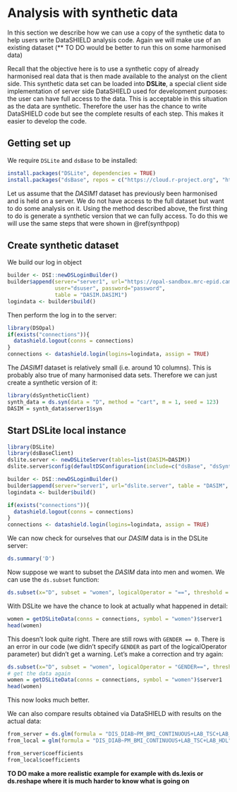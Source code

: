 # Analysis with synthetic data

In this section we describe how we can use a copy of the synthetic data to help users write DataSHIELD analysis code. Again we will make use of an existing dataset (** TO DO would be better to run this on some harmonised data)

Recall that the objective here is to use a synthetic copy of already harmonised real data that is then made available to the analyst on the client side. This synthetic data set can be loaded into **DSLite**, a special client side implementation of server side DataSHIELD used for development purposes: the user can have full access to the data. This is acceptable in this situation as the data are synthetic. Therefore the user has the chance to write DataSHIELD code but see the complete results of each step. This makes it easier to develop the code.

## Getting set up
We require `DSLite` and `dsBase` to be installed:
```r
install.packages("DSLite", dependencies = TRUE)
install.packages("dsBase", repos = c("https://cloud.r-project.org", "https://cran.obiba.org"), dependencies = TRUE)
```

Let us assume that the *DASIM1* dataset has previously been harmonised and is held on a server. We do not have access to the full dataset but want to do some analysis on it. Using the method described above, the first thing to do is generate a synthetic version that we can fully access. To do this we will use the same steps that were shown in \@ref(synthpop)

## Create synthetic dataset

We build our log in object

```r
builder <- DSI::newDSLoginBuilder()
builder$append(server="server1", url="https://opal-sandbox.mrc-epid.cam.ac.uk",
               user="dsuser", password="password", 
               table = "DASIM.DASIM1")
logindata <- builder$build()
```
Then perform the log in to the server:
```r
library(DSOpal)
if(exists("connections")){
  datashield.logout(conns = connections)
}
connections <- datashield.login(logins=logindata, assign = TRUE)
```

The *DASIM1* dataset is relatively small (i.e. around 10 columns). This is probably also true of many harmonised data sets.
Therefore we can just create a synthetic version of it:

```r
library(dsSyntheticClient)
synth_data = ds.syn(data = "D", method = "cart", m = 1, seed = 123)
DASIM = synth_data$server1$syn
```

## Start DSLite local instance

```r
library(DSLite)
library(dsBaseClient)
dslite.server <- newDSLiteServer(tables=list(DASIM=DASIM))
dslite.server$config(defaultDSConfiguration(include=c("dsBase", "dsSynthetic")))

builder <- DSI::newDSLoginBuilder()
builder$append(server="server1", url="dslite.server", table = "DASIM", driver = "DSLiteDriver")
logindata <- builder$build()

if(exists("connections")){
  datashield.logout(conns = connections)
}
connections <- datashield.login(logins=logindata, assign = TRUE)
```

We can now check for ourselves that our *DASIM* data is in the DSLite server:

```r
ds.summary('D')
```

Now suppose we want to subset the *DASIM* data into men and women. We can use the `ds.subset` function:
```r
ds.subset(x="D", subset = "women", logicalOperator = "==", threshold = 1)
```
With DSLite we have the chance to look at actually what happened in detail:
```r
women = getDSLiteData(conns = connections, symbol = "women")$server1
head(women)
```
This doesn't look quite right. There are still rows with `GENDER == 0`. There is an error in our code (we didn't specify `GENDER` as part of the logicalOperator parameter) but didn't get a warning. Let's make a correction and try again:
```r
ds.subset(x="D", subset = "women", logicalOperator = "GENDER==", threshold = 1)
# get the data again
women = getDSLiteData(conns = connections, symbol = "women")$server1
head(women)
```
This now looks much better.

We can also compare results obtained via DataSHIELD with results on the actual data:

```r
from_server = ds.glm(formula = "DIS_DIAB~PM_BMI_CONTINUOUS+LAB_TSC+LAB_HDL", data = "women", family = "binomial")
from_local = glm(formula = "DIS_DIAB~PM_BMI_CONTINUOUS+LAB_TSC+LAB_HDL", data = women, family = "binomial")

from_server$coefficients
from_local$coefficients
```

**TO DO make a more realistic example for example with ds.lexis or ds.reshape where it is much harder to know what is going on**